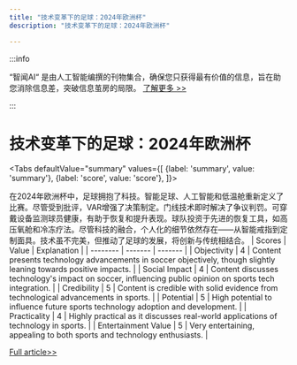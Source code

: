 ```yaml
---
title: "技术变革下的足球：2024年欧洲杯"
description: "技术变革下的足球：2024年欧洲杯"

---
```



:::info

“智闻AI“ 是由人工智能编撰的刊物集合，确保您只获得最有价值的信息，旨在助您消除信息差，突破信息茧房的局限。  [了解更多 >>](/)

:::

# 技术变革下的足球：2024年欧洲杯


<Tabs
	defaultValue="summary"
	values={[
	{label: 'summary', value: 'summary'},
	{label: 'score', value: 'score'},
]}>
<TabItem value="summary">


在2024年欧洲杯中，足球拥抱了科技。智能足球、人工智能和低温舱重新定义了比赛。尽管受到批评，VAR增强了决策制定。门线技术即时解决了争议判罚。可穿戴设备监测球员健康，有助于恢复和提升表现。球队投资于先进的恢复工具，如高压氧舱和冷冻疗法。尽管科技的融合，个人化的细节依然存在——从智能戒指到定制面具。技术虽不完美，但推动了足球的发展，将创新与传统相结合。
</TabItem>
<TabItem value="score">
	| Scores     | Value   | Explanation |
	| -------- | ------- | ------- |
	| Objectivity  | 4    | Content presents technology advancements in soccer objectively, though slightly leaning towards positive impacts.    |
	| Social Impact | 4     | Content discusses technology's impact on soccer, influencing public opinion on sports tech integration.    |
	| Credibility    | 5    | Content is credible with solid evidence from technological advancements in sports.    |
	| Potential    | 5    | High potential to influence future sports technology adoption and development.    |
	| Practicality    | 4    | Highly practical as it discusses real-world applications of technology in sports.    |
	| Entertainment Value    | 5    | Very entertaining, appealing to both sports and technology enthusiasts.    |
</TabItem>
</Tabs>

[Full article>>](https://apnews.com/article/euro-2024-ball-technology-f77f1e9228dd9b567e95365fc77cc528)
